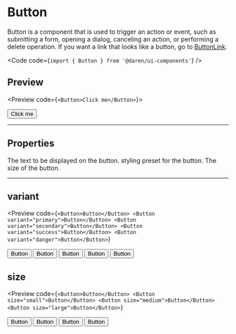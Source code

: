 
# Button

Button is a component that is used to trigger an action or event, such as
submitting a form, opening a dialog, canceling an action, or performing a delete
operation. If you want a link that looks like a button, go to
[ButtonLink](/button-link).

<Code code={`import { Button } from '@daren/ui-components'`} />

## Preview

<Preview code={`<Button>Click me</Button>`}>
  <div className="space-y-2">
    <Button>Click me</Button>
  </div>
</Preview>

---

## Properties

<Properties>
  <Property name="children" type="string">
    The text to be displayed on the button.
  </Property>
  <Property name="variant" type={['primary', 'secondary', 'danger', 'success']}>
    styling preset for the button.
  </Property>
  <Property name="size" type={['small', 'medium', 'large']}>
    The size of the button.
  </Property>
</Properties>

---

## variant

<Preview
  code={`<Button>Button</Button>
<Button variant="primary">Button</Button>
<Button variant="secondary">Button</Button>
<Button variant="success">Button</Button>
<Button variant="danger">Button</Button>`}
>
  <div className="flex w-full flex-wrap gap-2">
    <Button>Button</Button>
    <Button variant="primary">Button</Button>
    <Button variant="secondary">Button</Button>
    <Button variant="success">Button</Button>
    <Button variant="danger">Button</Button>
  </div>
</Preview>

## size

<Preview
  code={`<Button>Button</Button>
<Button size="small">Button</Button>
<Button size="medium">Button</Button>
<Button size="large">Button</Button>`}
>
  <Button>Button</Button>
  <Button size="small">Button</Button>
  <Button size="medium">Button</Button>
  <Button size="large">Button</Button>
</Preview>
